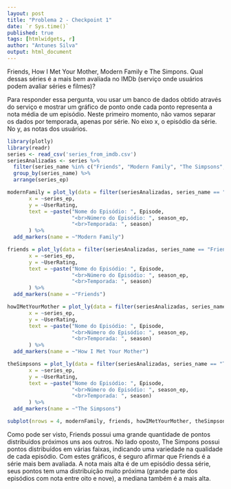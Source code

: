 ```yaml
---
layout: post
title: "Problema 2 - Checkpoint 1"
date: `r Sys.time()`
published: true
tags: [htmlwidgets, r]
author: "Antunes Silva"
output: html_document
---
```


Friends, How I Met Your Mother, Modern Family e The Simpons. Qual dessas séries é a mais bem avaliada no IMDb (serviço onde usuários podem avaliar séries e filmes)?

Para responder essa pergunta, vou usar um banco de dados obtido através do serviço e mostrar um gráfico de ponto onde cada ponto representa a nota média de um episódio. Neste primeiro momento, não vamos separar os dados por temporada, apenas por série. No eixo x, o episódio da série. No y, as notas dos usuários.

```r
library(plotly)
library(readr)
series <- read_csv('series_from_imdb.csv')
seriesAnalizadas <- series %>% 
  filter(series_name %in% c("Friends", "Modern Family", "The Simpsons", "How I Met Your Mother")) %>%
  group_by(series_name) %>%
  arrange(series_ep)

modernFamily = plot_ly(data = filter(seriesAnalizadas, series_name == "Modern Family"),
       x = ~series_ep,
       y = ~UserRating,
       text = ~paste("Nome do Episódio: ", Episode,
                     "<br>Número do Episódio: ", season_ep,
                     "<br>Temporada: ", season)
       ) %>%
  add_markers(name = ~"Modern Family")

friends = plot_ly(data = filter(seriesAnalizadas, series_name == "Friends"),
       x = ~series_ep,
       y = ~UserRating,
       text = ~paste("Nome do Episódio: ", Episode,
                     "<br>Número do Episódio: ", season_ep,
                     "<br>Temporada: ", season)
       ) %>%
  add_markers(name = ~"Friends")

howIMetYourMother = plot_ly(data = filter(seriesAnalizadas, series_name == "How I Met Your Mother"),
       x = ~series_ep,
       y = ~UserRating,
       text = ~paste("Nome do Episódio: ", Episode,
                     "<br>Número do Episódio: ", season_ep,
                     "<br>Temporada: ", season)
       ) %>%
  add_markers(name = ~"How I Met Your Mother")

theSimpsons = plot_ly(data = filter(seriesAnalizadas, series_name == "The Simpsons"),
       x = ~series_ep,
       y = ~UserRating,
       text = ~paste("Nome do Episódio: ", Episode,
                     "<br>Número do Episódio: ", season_ep,
                     "<br>Temporada: ", season)
       ) %>%
  add_markers(name = ~"The Simpsons")
```

```r
subplot(nrows = 4, modernFamily, friends, howIMetYourMother, theSimpsons)
```

Como pode ser visto, Friends possui uma grande quantidade de pontos distribuídos próximos uns aos outros. No lado oposto, The Simpons possui pontos distribuídos em várias faixas, indicando uma variedade na qualidade de cada episódio.
Com estes gráficos, é seguro afirmar que Friends é a série mais bem avaliada. A nota mais alta é de um episódio dessa série, seus pontos tem uma distribuição muito próxima (grande parte dos episódios com nota entre oito e nove), a mediana também é a mais alta.
